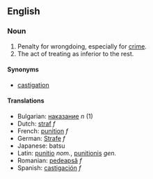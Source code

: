 ==English==

===Noun===

# Penalty for wrongdoing, especially for [[crime]].
# The act of treating as inferior to the rest.

====Synonyms====

*[[castigation]]

====Translations====
*Bulgarian: [[наказание]] ''n'' (1)
*Dutch: [[straf]] ''f''
*French: [[punition]] ''f''
*German: [[Strafe]] ''f''
*Japanese: batsu
*Latin: [[punitio]] ''nom.'', [[punitionis]] ''gen.''
*Romanian: [[pedeapsă]] ''f''
*Spanish: [[castigación]] ''f''
